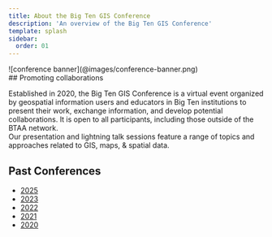 ```yaml
---
title: About the Big Ten GIS Conference
description: 'An overview of the Big Ten GIS Conference'
template: splash
sidebar:
  order: 01
---
```


<TwoThirdsRLayout>
<div slot='right'>
![conference banner](@images/conference-banner.png)
</div>

<div slot='left'>
## Promoting collaborations

Established in 2020, the Big Ten GIS Conference is a virtual event organized by geospatial information users and educators in Big Ten institutions to present their work, exchange information, and develop potential collaborations. It is open to all participants, including those outside of the BTAA network. 
<br />
Our presentation and lightning talk sessions feature a range of topics and approaches related to GIS, maps, & spatial data.

</div>
</TwoThirdsRLayout>

<LinkCard
  title="Map Gallery"
  href="/conference/map-gallery/"
  description="Visit the conference map gallery featuring dozens of interactive maps & cartographic works."
/>

## Past Conferences

- [2025](/conference/2025/)
- [2023](/conference/2023/)
- [2022](/conference/2022/)
- [2021](/conference/2021/)
- [2020](/conference/2020/)
